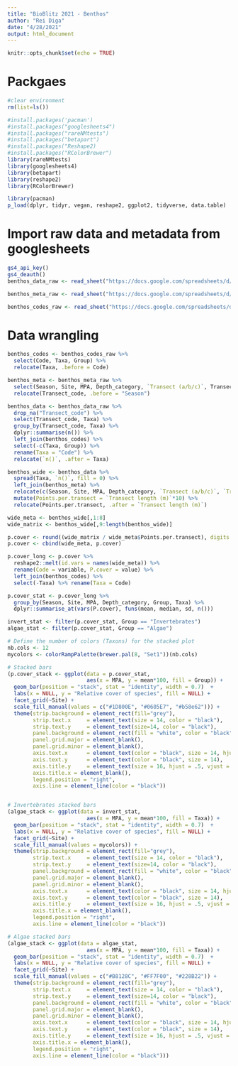 ```yaml
---
title: "BioBlitz 2021 - Benthos"
author: "Rei Diga"
date: "4/28/2021"
output: html_document
---
```


```r
knitr::opts_chunk$set(echo = TRUE)
```

# Packgaes
```r
#clear environment 
rm(list=ls())

#install.packages('pacman')
#install.packages("googlesheets4")
#install.packages("rareNMtests")
#install.packages("betapart")
#install.packages("Reshape2)
#install.packages("RColorBrewer")
library(rareNMtests)
library(googlesheets4)
library(betapart)
library(reshape2)
library(RColorBrewer)

library(pacman)
p_load(dplyr, tidyr, vegan, reshape2, ggplot2, tidyverse, data.table)
```

# Import raw data and metadata from googlesheets
```r
gs4_api_key()
gs4_deauth()
benthos_data_raw <- read_sheet("https://docs.google.com/spreadsheets/d/16Qilhb6rM68qMkmK8Q9BXM7HCo9ZwE82AMTPl03N-8Q/edit?usp=sharing", range = "Data")

benthos_meta_raw <- read_sheet("https://docs.google.com/spreadsheets/d/16Qilhb6rM68qMkmK8Q9BXM7HCo9ZwE82AMTPl03N-8Q/edit?usp=sharing", range = "Metadata")

benthos_codes_raw <- read_sheet("https://docs.google.com/spreadsheets/d/16Qilhb6rM68qMkmK8Q9BXM7HCo9ZwE82AMTPl03N-8Q/edit?usp=sharing", range = "Codes")
```

# Data wrangling
```r
benthos_codes <- benthos_codes_raw %>% 
  select(Code, Taxa, Group) %>% 
  relocate(Taxa, .before = Code)

benthos_meta <- benthos_meta_raw %>% 
  select(Season, Site, MPA, Depth_category, `Transect (a/b/c)`, Transect_code, `Transect length (m)`) %>% 
  relocate(Transect_code, .before = "Season")

benthos_data <- benthos_data_raw %>% 
  drop_na("Transect_code") %>% 
  select(Transect_code, Taxa) %>% 
  group_by(Transect_code, Taxa) %>% 
  dplyr::summarise(n()) %>% 
  left_join(benthos_codes) %>% 
  select(-c(Taxa, Group)) %>% 
  rename(Taxa = "Code") %>% 
  relocate(`n()`, .after = Taxa)

benthos_wide <- benthos_data %>% 
  spread(Taxa, `n()`, fill = 0) %>% 
  left_join(benthos_meta) %>% 
  relocate(c(Season, Site, MPA, Depth_category, `Transect (a/b/c)`, `Transect length (m)`), .before = Transect_code) %>% 
  mutate(Points.per.transect = `Transect length (m)`*10) %>% 
  relocate(Points.per.transect, .after = `Transect length (m)`)

wide_meta <- benthos_wide[,1:8]
wide_matrix <- benthos_wide[,9:length(benthos_wide)]

p.cover <- round((wide_matrix / wide_meta$Points.per.transect), digits = 3)
p.cover <- cbind(wide_meta, p.cover)

p.cover_long <- p.cover %>% 
  reshape2::melt(id.vars = names(wide_meta)) %>% 
  rename(Code = variable, P.cover = value) %>% 
  left_join(benthos_codes) %>% 
  select(-Taxa) %>% rename(Taxa = Code)

p.cover_stat <- p.cover_long %>% 
  group_by(Season, Site, MPA, Depth_category, Group, Taxa) %>% 
  dplyr::summarise_at(vars(P.cover), funs(mean, median, sd, n()))

invert_stat <- filter(p.cover_stat, Group == "Invertebrates")
algae_stat <- filter(p.cover_stat, Group == "Algae")
```

```r

# Define the number of colors (Taxons) for the stacked plot
nb.cols <- 12
mycolors <- colorRampPalette(brewer.pal(8, "Set1"))(nb.cols)

# Stacked bars
(p.cover_stack <- ggplot(data = p.cover_stat,
                         aes(x = MPA, y = mean*100, fill = Group)) + 
  geom_bar(position = "stack", stat = "identity", width = 0.7)  +
  labs(x = NULL, y = "Relative cover of species", fill = NULL) +
  facet_grid(~Site) +
  scale_fill_manual(values = c("#1D800E", "#0605E7", "#b58e62"))) +
  theme(strip.background = element_rect(fill="grey"), 
        strip.text.x     = element_text(size = 14, color = "black"),
        strip.text.y     = element_text(size=14, color = "black"),
        panel.background = element_rect(fill = "white", color = "black"),
        panel.grid.major = element_blank(), 
        panel.grid.minor = element_blank(), 
        axis.text.x      = element_text(color = "black", size = 14, hjust = 1),
        axis.text.y      = element_text(color = "black", size = 14),
        axis.title.y     = element_text(size = 16, hjust = .5, vjust = 1),
        axis.title.x = element_blank(),
        legend.position = "right",
        axis.line = element_line(color = "black"))


# Invertebrates stacked bars
(algae_stack <- ggplot(data = invert_stat,
                         aes(x = MPA, y = mean*100, fill = Taxa)) + 
  geom_bar(position = "stack", stat = "identity", width = 0.7)  +
  labs(x = NULL, y = "Relative cover of species", fill = NULL) +
  facet_grid(~Site) +
  scale_fill_manual(values = mycolors)) +
  theme(strip.background = element_rect(fill="grey"), 
        strip.text.x     = element_text(size = 14, color = "black"),
        strip.text.y     = element_text(size=14, color = "black"),
        panel.background = element_rect(fill = "white", color = "black"),
        panel.grid.major = element_blank(), 
        panel.grid.minor = element_blank(), 
        axis.text.x      = element_text(color = "black", size = 14, hjust = 1),
        axis.text.y      = element_text(color = "black", size = 14),
        axis.title.y     = element_text(size = 16, hjust = .5, vjust = 1),
        axis.title.x = element_blank(),
        legend.position = "right",
        axis.line = element_line(color = "black"))

# Algae stacked bars
(algae_stack <- ggplot(data = algae_stat,
                         aes(x = MPA, y = mean*100, fill = Taxa)) + 
  geom_bar(position = "stack", stat = "identity", width = 0.7)  +
  labs(x = NULL, y = "Relative cover of species", fill = NULL) +
  facet_grid(~Site) +
  scale_fill_manual(values = c("#B8128C", "#FF7F00", "#228B22")) +
  theme(strip.background = element_rect(fill="grey"), 
        strip.text.x     = element_text(size = 14, color = "black"),
        strip.text.y     = element_text(size=14, color = "black"),
        panel.background = element_rect(fill = "white", color = "black"),
        panel.grid.major = element_blank(), 
        panel.grid.minor = element_blank(), 
        axis.text.x      = element_text(color = "black", size = 14, hjust = 1),
        axis.text.y      = element_text(color = "black", size = 14),
        axis.title.y     = element_text(size = 16, hjust = .5, vjust = 1),
        axis.title.x = element_blank(),
        legend.position = "right",
        axis.line = element_line(color = "black")))
```

